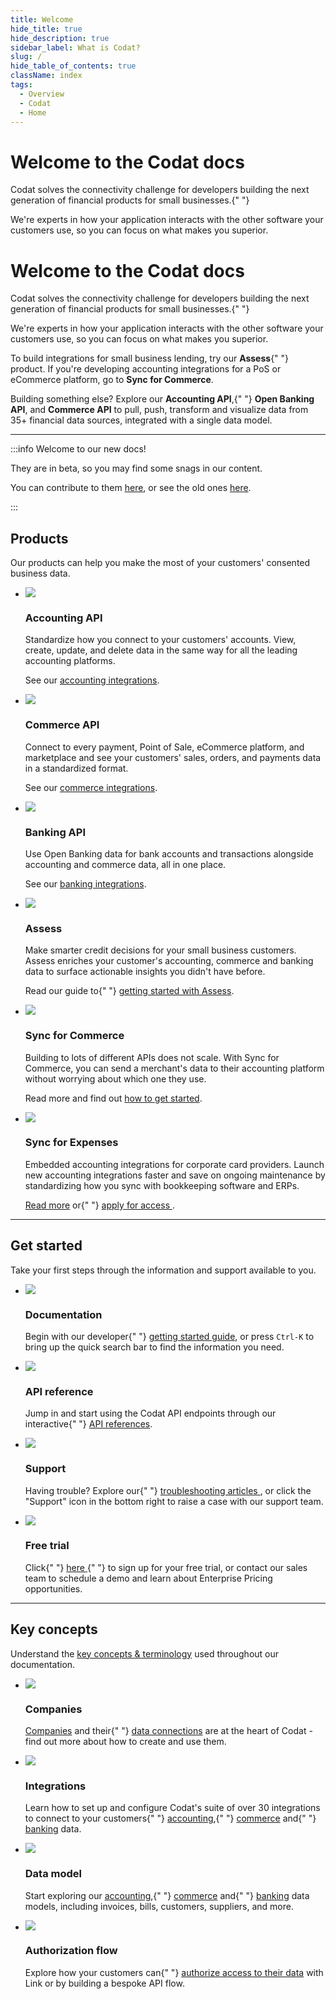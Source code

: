 ```yaml
---
title: Welcome
hide_title: true
hide_description: true
sidebar_label: What is Codat?
slug: /
hide_table_of_contents: true
className: index
tags:
  - Overview
  - Codat
  - Home
---
```


<head>
  <title>
    Codat_docs | Connect to your small business customers' financial data
  </title>
  <meta
    name="description"
    content="Codat makes accessing consented business data from your customers' banking, accounting, and commerce platforms easy. Build once to our API to aggregate data, underwrite credit risk, and automate accounting for your SMB customers."
  />
  <link rel="canonical" href="/" />
  <link rel="alternate" href="/" hreflang="x-default" />
  <link rel="alternate" href="/" hreflang="en" />
  <meta property="og:url" content="https://docs.codat.io/docs" />
</head>


<Welcome />

<div className="background-video-wrapper">
  <div className="banner-video">
    <h1>Welcome to the Codat docs</h1>
    <p>
      Codat solves the connectivity challenge for developers building the next
      generation of financial products for small businesses.{" "}
    </p>
    <p>
      We're experts in how your application interacts with the other software
      your customers use, so you can focus on what makes you superior.
    </p>
  </div>
</div>

<div className="background-video-spacer">
  <h1>Welcome to the Codat docs</h1>
  <p>
    Codat solves the connectivity challenge for developers building the next
    generation of financial products for small businesses.{" "}
  </p>
  <p>
    We're experts in how your application interacts with the other software your
    customers use, so you can focus on what makes you superior.
  </p>
</div>

<p>
  To build integrations for small business lending, try our <b>Assess</b>{" "}
  product. If you're developing accounting integrations for a PoS or eCommerce
  platform, go to <b>Sync for Commerce</b>.
</p>
<p>
  Building something else? Explore our <b>Accounting API</b>,{" "}
  <b>Open Banking API</b>, and <b>Commerce API</b> to pull, push, transform and
  visualize data from 35+ financial data sources, integrated with a single data
  model.
</p>

<hr />

:::info Welcome to our new docs!

They are in beta, so you may find some snags in our content.

You can contribute to them <a href="https://github.com/codatio/codat-docs" target="_blank">here</a>, or see the old ones <a href="https://codat.readme.io/docs">here</a>.

:::

## Products

Our products can help you make the most of your customers' consented business data.

<ul className="card-container">
  <li className="card">
    <div className="header">
      <img
        src="https://www.codat.io/wp-content/uploads/2022/03/accounting-2.png"
        className="mini-icon"
      />
      <h3>Accounting API</h3>
    </div>
    <p>
      Standardize how you connect to your customers' accounts. View, create,
      update, and delete data in the same way for all the leading accounting
      platforms.
    </p>
    <p>
      See our <a href="/accounting-api/overview">accounting integrations</a>.
    </p>
  </li>
  <li className="card">
    <div className="header">
      <img
        src="https://www.codat.io/wp-content/uploads/2022/03/Storefront-3.png"
        className="mini-icon"
      />
      <h3>Commerce API</h3>
    </div>
    <p>
      Connect to every payment, Point of Sale, eCommerce platform, and
      marketplace and see your customers' sales, orders, and payments data in a
      standardized format.
    </p>
    <p>
      See our <a href="/commerce-api/overview">commerce integrations</a>.
    </p>
  </li>
  <li className="card">
    <div className="header">
      <img
        src="https://www.codat.io/wp-content/uploads/2022/03/Bank-2.png"
        className="mini-icon"
      />
      <h3>Banking API</h3>
    </div>
    <p>
      Use Open Banking data for bank accounts and transactions alongside
      accounting and commerce data, all in one place.
    </p>
    <p>
      See our <a href="/banking-api/overview">banking integrations</a>.
    </p>
  </li>
  <li className="card">
    <div className="header">
      <img
        src="https://www.codat.io/wp-content/uploads/2022/04/assess.png"
        className="mini-icon"
      />
      <h3>Assess</h3>
    </div>
    <p>
      Make smarter credit decisions for your small business customers. Assess
      enriches your customer's accounting, commerce and banking data to surface
      actionable insights you didn't have before.
    </p>
    <p>
      Read our guide to{" "}
      <a href="/assess/get-started">getting started with Assess</a>.
    </p>
  </li>
  <li className="card">
    <div className="header">
      <img
        src="https://static.codat.io/public/icons/docs/sync.png"
        className="mini-icon"
      />
      <h3>Sync for Commerce</h3>
    </div>
    <p>
      Building to lots of different APIs does not scale. With Sync for Commerce,
      you can send a merchant's data to their accounting platform without
      worrying about which one they use.
    </p>
    <p>
      Read more and find out <a href="/sfc/overview">how to get started</a>.
    </p>
  </li>
  <li className="card">
    <div className="header">
      <img
        src="https://www.codat.io/wp-content/uploads/2022/03/CreditCard.png"
        className="mini-icon"
      />
      <h3>Sync for Expenses</h3>
    </div>
    <p>
      Embedded accounting integrations for corporate card providers. Launch new
      accounting integrations faster and save on ongoing maintenance by
      standardizing how you sync with bookkeeping software and ERPs.
    </p>
    <p>
      <a href="/sync-for-expenses/overview">Read more</a> or{" "}
      <a href="mailto:expenses@codat.io?subject=Beta access request - Sync for Expenses API&body=Hi, I would like to request beta access to the Sync for Expenses API. I am looking to build accounting integrations at...">
        apply for access
      </a>
      .
    </p>
  </li>
</ul>

<hr />

## Get started

Take your first steps through the information and support available to you.

<ul className="card-container">
  <li className="card">
    <div className="header">
      <img
        src="https://www.codat.io/wp-content/uploads/2022/03/accounting-2.png"
        className="mini-icon"
      />
      <h3>Documentation</h3>
    </div>
    <p>
      Begin with our developer{" "}
      <a href="/introduction/first-steps">getting started guide</a>, or press
      <code>Ctrl-K</code> to bring up the quick search bar to find the information
      you need.
    </p>
  </li>
  <li className="card">
    <div className="header">
      <img
        src="https://www.codat.io/wp-content/uploads/2022/03/Stack.png"
        className="mini-icon"
      />
      <h3>API reference</h3>
    </div>
    <p>
      Jump in and start using the Codat API endpoints through our interactive{" "}
      <a href="/using-the-api/overview">API references</a>.
    </p>
  </li>
  <li className="card">
    <div className="header">
      <img
        src="https://www.codat.io/wp-content/uploads/2022/03/Handshake.png"
        className="mini-icon"
      />
      <h3>Support</h3>
    </div>
    <p>
      Having trouble? Explore our{" "}
      <a href="https://codat.zendesk.com/hc/en-gb" target="_blank">
        troubleshooting articles
      </a>
      , or click the "Support" icon in the bottom right to raise a case with our
      support team.
    </p>
  </li>
  <li className="card">
    <div className="header">
      <img
        src="https://www.codat.io/wp-content/uploads/2022/03/Coins.png"
        className="mini-icon"
      />
      <h3>Free trial</h3>
    </div>
    <p>
      Click{" "}
      <a href="https://signup.codat.io/" target="_blank">
        here
      </a>{" "}
      to sign up for your free trial, or contact our sales team to schedule a
      demo and learn about Enterprise Pricing opportunities.
    </p>
  </li>
</ul>

<hr />

## Key concepts

Understand the <a href="/core-concepts/companies">key concepts &amp; terminology</a> used throughout our documentation.

<ul className="card-container">
  <li className="card">
    <div className="header">
      <img
        src="https://www.codat.io/wp-content/uploads/2022/03/Target-1.png"
        className="mini-icon"
      />
      <h3>Companies</h3>
    </div>
    <p>
      <a href="/core-concepts/companies">Companies</a> and their{" "}
      <a href="/core-concepts/connections">data connections</a> are at the heart
      of Codat - find out more about how to create and use them.
    </p>
  </li>
  <li className="card">
    <div className="header">
      <img
        src="https://www.codat.io/wp-content/uploads/2022/03/Handshake.png"
        className="mini-icon"
      />
      <h3>Integrations</h3>
    </div>
    <p>
      Learn how to set up and configure Codat's suite of over 30 integrations to
      connect to your customers{" "}
      <a href="/accounting-api/overview">accounting</a>,{" "}
      <a href="/commerce-api/overview">commerce</a> and{" "}
      <a href="/banking-api/overview">banking</a> data.
    </p>
  </li>
  <li className="card">
    <div className="header">
      <img
        src="https://www.codat.io/wp-content/uploads/2022/03/Stack.png"
        className="mini-icon"
      />
      <h3>Data model</h3>
    </div>
    <p>
      Start exploring our <a href="/data-model/accounting/">accounting</a>,{" "}
      <a href="/data-model/commerce/">commerce</a> and{" "}
      <a href="/data-model/banking">banking</a> data models, including invoices,
      bills, customers, suppliers, and more.
    </p>
  </li>
  <li className="card">
    <div className="header">
      <img
        src="https://www.codat.io/wp-content/uploads/2022/04/say-yes.png"
        className="mini-icon"
      />
      <h3>Authorization flow</h3>
    </div>
    <p>
      Explore how your customers can{" "}
      <a href="/auth-flow/overview">authorize access to their data</a> with Link
      or by building a bespoke API flow.
    </p>
  </li>
</ul>
